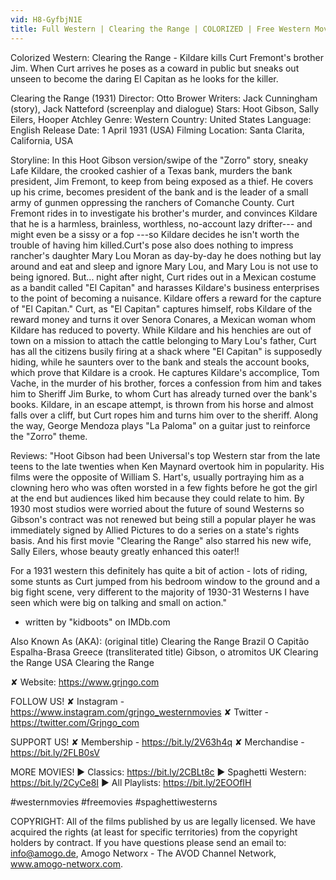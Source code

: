 ```yaml
---
vid: H8-GyfbjN1E
title: Full Western | Clearing the Range | COLORIZED | Free Western Movie | Ranch Film | Cowboys
---
```


Colorized Western: Clearing the Range - Kildare kills Curt Fremont's brother Jim. When Curt arrives he poses as a coward in public but sneaks out unseen to become the daring El Capitan as he looks for the killer.

Clearing the Range (1931)
Director: Otto Brower
Writers: Jack Cunningham (story), Jack Natteford (screenplay and dialogue)
Stars: Hoot Gibson, Sally Eilers, Hooper Atchley
Genre: Western
Country: United States
Language: English
Release Date: 1 April 1931 (USA)
Filming Location: Santa Clarita, California, USA

Storyline:
In this Hoot Gibson version/swipe of the "Zorro" story, sneaky Lafe Kildare, the crooked cashier of a Texas bank, murders the bank president, Jim Fremont, to keep from being exposed as a thief. He covers up his crime, becomes president of the bank and is the leader of a small army of gunmen oppressing the ranchers of Comanche County. Curt Fremont rides in to investigate his brother's murder, and convinces Kildare that he is a harmless, brainless, worthless, no-account lazy drifter--- and might even be a sissy or a fop ---so Kildare decides he isn't worth the trouble of having him killed.Curt's pose also does nothing to impress rancher's daughter Mary Lou Moran as day-by-day he does nothing but lay around and eat and sleep and ignore Mary Lou, and Mary Lou is not use to being ignored. But... night after night, Curt rides out in a Mexican costume as a bandit called "El Capitan" and harasses Kildare's business enterprises to the point of becoming a nuisance. Kildare offers a reward for the capture of "El Capitan." Curt, as "El Capitan" captures himself, robs Kildare of the reward money and turns it over Senora Conares, a Mexican woman whom Kildare has reduced to poverty. 
While Kildare and his henchies are out of town on a mission to attach the cattle belonging to Mary Lou's father, Curt has all the citizens busily firing at a shack where "El Capitan" is supposedly hiding, while he saunters over to the bank and steals the account books, which prove that Kildare is a crook. He captures Kildare's accomplice, Tom Vache, in the murder of his brother, forces a confession from him and takes him to Sheriff Jim Burke, to whom Curt has already turned over the bank's books. Kildare, in an escape attempt, is thrown from his horse and almost falls over a cliff, but Curt ropes him and turns him over to the sheriff. Along the way, George Mendoza plays "La Paloma" on a guitar just to reinforce the "Zorro" theme.

Reviews:
"Hoot Gibson had been Universal's top Western star from the late teens to the late twenties when Ken Maynard overtook him in popularity. His films were the opposite of William S. Hart's, usually portraying him as a clowning hero who was often worsted in a few fights before he got the girl at the end but audiences liked him because they could relate to him. By 1930 most studios were worried about the future of sound Westerns so Gibson's contract was not renewed but being still a popular player he was immediately signed by Allied Pictures to do a series on a state's rights basis. And his first movie "Clearing the Range" also starred his new wife, Sally Eilers, whose beauty greatly enhanced this oater!!

For a 1931 western this definitely has quite a bit of action - lots of riding, some stunts as Curt jumped from his bedroom window to the ground and a big fight scene, very different to the majority of 1930-31 Westerns I have seen which were big on talking and small on action."
- written by "kidboots" on IMDb.com

Also Known As (AKA):
(original title) Clearing the Range
Brazil O Capitão Espalha-Brasa
Greece (transliterated title) Gibson, o atromitos
UK Clearing the Range
USA Clearing the Range

✘ Website: https://www.grjngo.com

FOLLOW US!
✘ Instagram - https://www.instagram.com/grjngo_westernmovies
✘ Twitter - https://twitter.com/Grjngo_com

SUPPORT US!
✘ Membership - https://bit.ly/2V63h4q
✘ Merchandise - https://bit.ly/2FLB0sV

MORE MOVIES! 
► Classics: https://bit.ly/2CBLt8c 
► Spaghetti Western: https://bit.ly/2CyCe8I 
► All Playlists: https://bit.ly/2EOOfIH 

#westernmovies #freemovies #spaghettiwesterns

COPYRIGHT: All of the films published by us are legally licensed. We have acquired the rights (at least for specific territories) from the copyright holders by contract. If you have questions please send an email to: info@amogo.de, Amogo Networx - The AVOD Channel Network, www.amogo-networx.com.